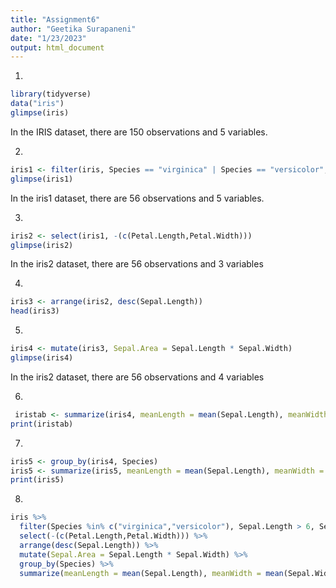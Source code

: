 ```yaml
---
title: "Assignment6"
author: "Geetika Surapaneni"
date: "1/23/2023"
output: html_document
---
```

1. 
```r
library(tidyverse)
data("iris")
glimpse(iris)
```
In the IRIS dataset, there are 150 observations and 5 variables. 

2. 
```r
iris1 <- filter(iris, Species == "virginica" | Species == "versicolor", Sepal.Length > 6, Sepal.Width > 2.5)
glimpse(iris1)  
```
In the iris1 dataset, there are 56 observations and 5 variables. 

3. 
```r
iris2 <- select(iris1, -(c(Petal.Length,Petal.Width)))
glimpse(iris2)  
```
In the iris2 dataset, there are 56 observations and 3 variables

4. 
```r
iris3 <- arrange(iris2, desc(Sepal.Length))
head(iris3)
```

5. 
```r
iris4 <- mutate(iris3, Sepal.Area = Sepal.Length * Sepal.Width)
glimpse(iris4)
```
In the iris2 dataset, there are 56 observations and 4 variables

6. 
```r
 iristab <- summarize(iris4, meanLength = mean(Sepal.Length), meanWidth = mean(Sepal.Width), TotalNumber= n())
print(iristab)
```
7. 
```r
iris5 <- group_by(iris4, Species)
iris5 <- summarize(iris5, meanLength = mean(Sepal.Length), meanWidth = mean(Sepal.Width), TotalNumber= n())
print(iris5)
```
8. 
```r
iris %>%
  filter(Species %in% c("virginica","versicolor"), Sepal.Length > 6, Sepal.Width > 2.5) %>%
  select(-(c(Petal.Length,Petal.Width))) %>%
  arrange(desc(Sepal.Length)) %>%
  mutate(Sepal.Area = Sepal.Length * Sepal.Width) %>%
  group_by(Species) %>%
  summarize(meanLength = mean(Sepal.Length), meanWidth = mean(Sepal.Width),  TotalNumber= n())
```

